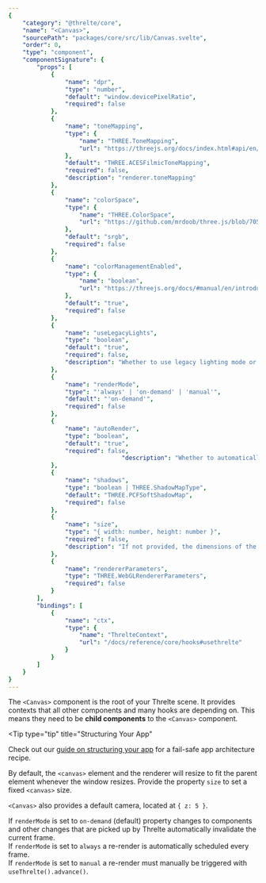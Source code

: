 ```yaml
---
{
    "category": "@threlte/core",
    "name": "<Canvas>",
    "sourcePath": "packages/core/src/lib/Canvas.svelte",
    "order": 0,
    "type": "component",
    "componentSignature": {
        "props": [
            {
                "name": "dpr",
                "type": "number",
                "default": "window.devicePixelRatio",
                "required": false
            },
            {
                "name": "toneMapping",
                "type": {
                    "name": "THREE.ToneMapping",
                    "url": "https://threejs.org/docs/index.html#api/en/constants/Renderer"
                },
                "default": "THREE.ACESFilmicToneMapping",
                "required": false,
                "description": "renderer.toneMapping"
            },
            {
                "name": "colorSpace",
                "type": {
                    "name": "THREE.ColorSpace",
                    "url": "https://github.com/mrdoob/three.js/blob/705e47d035591cb5a2e9cc83aa3576e21a4bf2c0/src/constants.js#L149-L153"
                },
                "default": "srgb",
                "required": false
            },
            {
                "name": "colorManagementEnabled",
                "type": {
                    "name": "boolean",
                    "url": "https://threejs.org/docs/#manual/en/introduction/Color-management"
                },
                "default": "true",
                "required": false
            },
            {
                "name": "useLegacyLights",
                "type": "boolean",
                "default": "true",
                "required": false,
                "description": "Whether to use legacy lighting mode or physically correct lighting mode. Physically correct lighting mode is more physically accurate, but legacy lighting mode may be more intuitive."
            },
            {
                "name": "renderMode",
                "type": "'always' | 'on-demand' | 'manual'",
                "default": "'on-demand'",
                "required": false
            },
            {
                "name": "autoRender",
                "type": "boolean",
                "default": "true",
                "required": false,
								"description": "Whether to automatically render the scene every frame. Set to `false` to implement custom render pipelines."
            },
            {
                "name": "shadows",
                "type": "boolean | THREE.ShadowMapType",
                "default": "THREE.PCFSoftShadowMap",
                "required": false
            },
            {
                "name": "size",
                "type": "{ width: number, height: number }",
                "required": false,
                "description": "If not provided, the dimensions of the parent element will be used."
            },
            {
                "name": "rendererParameters",
                "type": "THREE.WebGLRendererParameters",
                "required": false
            }
        ],
        "bindings": [
            {
                "name": "ctx",
                "type": {
                    "name": "ThrelteContext",
                    "url": "/docs/reference/core/hooks#usethrelte"
                }
            }
        ]
    }
}
---
```


The `<Canvas>` component is the root of your Threlte scene. It provides contexts that all other components and many hooks are depending on. This means they need to be **child components** to the `<Canvas>` component.

<Tip
  type="tip"
  title="Structuring Your App"
>

Check out our [guide on structuring your
app](/docs/learn/basics/context#recommended-app-structure) for a fail-safe app architecture recipe.

</Tip>

By default, the `<canvas>` element and the renderer will resize to fit the parent element whenever the window resizes. Provide the property `size` to set a fixed `<canvas>` size.

`<Canvas>` also provides a default camera, located at `{ z: 5 }`.

If `renderMode` is set to `on-demand` (default) property changes to components and other changes that are picked up by Threlte automatically invalidate the current frame.<br />
If `renderMode` is set to `always` a re-render is automatically scheduled every frame.<br />
If `renderMode` is set to `manual` a re-render must manually be triggered with `useThrelte().advance()`.
